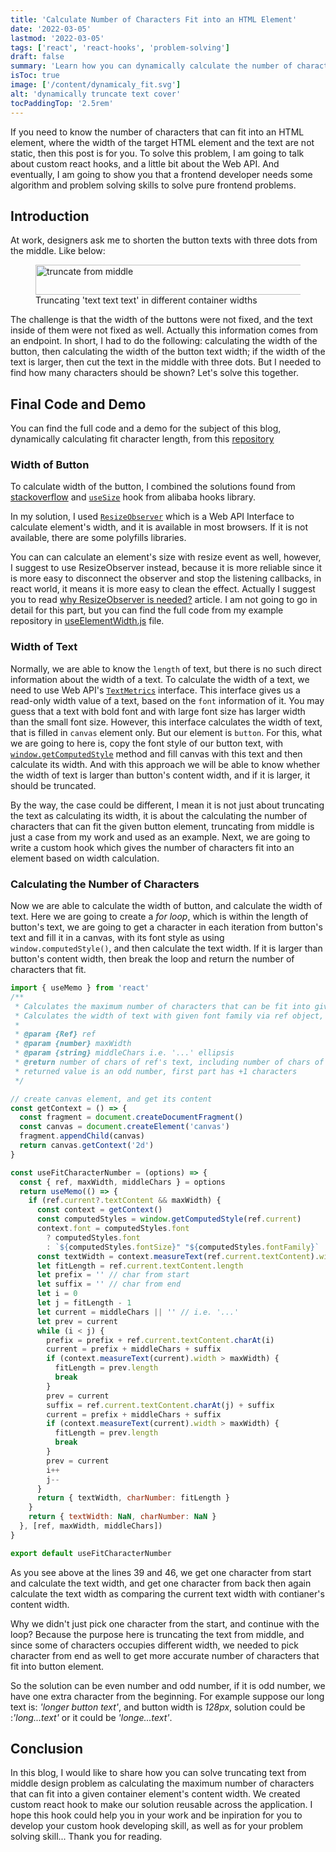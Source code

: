 ```yaml
---
title: 'Calculate Number of Characters Fit into an HTML Element'
date: '2022-03-05'
lastmod: '2022-03-05'
tags: ['react', 'react-hooks', 'problem-solving']
draft: false
summary: 'Learn how you can dynamically calculate the number of characters that can fit into an html element with custom react hook.'
isToc: true
image: ['/content/dynamicaly_fit.svg']
alt: 'dynamically truncate text cover'
tocPaddingTop: '2.5rem'
---
```


If you need to know the number of characters that can fit into an HTML element, where the width of the target HTML element and the text are not static, then this post is for you.
To solve this problem, I am going to talk about custom react hooks, and a little bit about the Web API. And eventually, I am going to show you that a frontend developer needs some algorithm and problem solving skills to solve pure frontend problems.

## Introduction

At work, designers ask me to shorten the button texts with three dots from the middle. Like below:

<figure className="flex justify-center flex-col items-center bg-transparent">
  <Image alt="truncate from middle" src="/content/text_long.png" width="425" height="48" priority />
  <figcaption className="text-sm italic">
    Truncating 'text text text' in different container widths
  </figcaption>
</figure>

The challenge is that the width of the buttons were not fixed, and the text inside of them were not fixed as well. Actually this information comes from an endpoint. In short, I had to do the following: calculating the width of the button, then calculating the width of the button text width; if the width of the text is larger, then cut the text in the middle with three dots. But I needed to find how many characters should be shown? Let's solve this together.

## Final Code and Demo

You can find the full code and a demo for the subject of this blog, dynamically calculating fit character length, from this [repository](https://github.com/definite2/truncate-middle)

### Width of Button

To calculate width of the button, I combined the solutions found from [stackoverflow](https://stackoverflow.com/questions/68547290/measure-width-of-component-without-re-loading-the-page) and [`useSize`](https://github.com/alibaba/hooks/blob/master/packages/hooks/src/useSize/index.ts) hook from alibaba hooks library.

In my solution, I used [`ResizeObserver`](https://developer.mozilla.org/en-US/docs/Web/API/ResizeObserver#examples) which is a Web API Interface to calculate element's width, and it is available in most browsers. If it is not available, there are some polyfills libraries.

You can can calculate an element's size with resize event as well, however, I suggest to use ResizeObserver instead, because it is more reliable since it is more easy to disconnect the observer and stop the listening callbacks, in react world, it means it is more easy to clean the effect. Actually I suggest you to read [why ResizeObserver is needed?](https://github.com/WICG/resize-observer/blob/master/explainer.md) article.
I am not going to go in detail for this part, but you can find the full code from my example repository in [useElementWidth.js](https://github.com/definite2/truncate-middle/blob/main/src/hooks/useElementWidth.js) file.

### Width of Text

Normally, we are able to know the `length` of text, but there is no such direct information about the width of a text. To calculate the width of a text, we need to use Web API's [`TextMetrics`](https://developer.mozilla.org/en-US/docs/Web/API/TextMetrics/width) interface. This interface gives us a read-only width value of a text, based on the `font` information of it. You may guess that a text with bold font and with large font size has larger width than the small font size.
However, this interface calculates the width of text, that is filled in `canvas` element only. But our element is `button`. For this, what we are going to here is, copy the font style of our button text, with [`window.getComputedStyle`](https://developer.mozilla.org/en-US/docs/Web/API/Window/getComputedStyle) method and fill canvas with this text and then calculate its width. And with this approach we will be able to know whether the width of text is larger than button's content width, and if it is larger, it should be truncated.

By the way, the case could be different, I mean it is not just about truncating the text as calculating its width, it is about the calculating the number of characters that can fit the given button element, truncating from middle is just a case from my work and used as an example. Next, we are going to write a custom hook which gives the number of characters fit into an element based on width calculation.

### Calculating the Number of Characters

Now we are able to calculate the width of button, and calculate the width of text.
Here we are going to create a _for loop_, which is within the length of button's text, we are going to get a character in each iteration from button's text and fill it in a canvas, with its font style as using `window.computedStyle()`, and then calculate the text width. If it is larger than button's content width, then break the loop and return the number of characters that fit.

```js {39-40,46-47} showLineNumbers
import { useMemo } from 'react'
/**
 * Calculates the maximum number of characters that can be fit into give maxwidth.
 * Calculates the width of text with given font family via ref object, in terms of px
 *
 * @param {Ref} ref
 * @param {number} maxWidth
 * @param {string} middleChars i.e. '...' ellipsis
 * @return number of chars of ref's text, including number of chars of given/default
 * returned value is an odd number, first part has +1 characters
 */

// create canvas element, and get its content
const getContext = () => {
  const fragment = document.createDocumentFragment()
  const canvas = document.createElement('canvas')
  fragment.appendChild(canvas)
  return canvas.getContext('2d')
}

const useFitCharacterNumber = (options) => {
  const { ref, maxWidth, middleChars } = options
  return useMemo(() => {
    if (ref.current?.textContent && maxWidth) {
      const context = getContext()
      const computedStyles = window.getComputedStyle(ref.current)
      context.font = computedStyles.font
        ? computedStyles.font
        : `${computedStyles.fontSize}" "${computedStyles.fontFamily}`
      const textWidth = context.measureText(ref.current.textContent).width // width of text
      let fitLength = ref.current.textContent.length
      let prefix = '' // char from start
      let suffix = '' // char from end
      let i = 0
      let j = fitLength - 1
      let current = middleChars || '' // i.e. '...'
      let prev = current
      while (i < j) {
        prefix = prefix + ref.current.textContent.charAt(i)
        current = prefix + middleChars + suffix
        if (context.measureText(current).width > maxWidth) {
          fitLength = prev.length
          break
        }
        prev = current
        suffix = ref.current.textContent.charAt(j) + suffix
        current = prefix + middleChars + suffix
        if (context.measureText(current).width > maxWidth) {
          fitLength = prev.length
          break
        }
        prev = current
        i++
        j--
      }
      return { textWidth, charNumber: fitLength }
    }
    return { textWidth: NaN, charNumber: NaN }
  }, [ref, maxWidth, middleChars])
}

export default useFitCharacterNumber
```

As you see above at the lines 39 and 46, we get one character from start and calculate the text width, and get one character from back then again calculate the text width as comparing the current text width with contianer's content width.

Why we didn't just pick one character from the start, and continue with the loop? Because the purpose here is truncating the text from middle, and since some of characters occupies different width, we needed to pick character from end as well to get more accurate number of characters that fit into button element.

So the solution can be even number and odd number, if it is odd number, we have one extra character from the beginning.
For example suppose our long text is: _'longer button text'_, and button width is _128px_, solution could be :_'long...text'_ or it could be _'longe...text'_.

## Conclusion

In this blog, I would like to share how you can solve truncating text from middle design problem as calculating the maximum number of characters that can fit into a given container element's content width. We created custom react hook to make our solution reusable across the application. I hope this hook could help you in your work and be inpiration for you to develop your custom hook developing skill, as well as for your problem solving skill... Thank you for reading.

